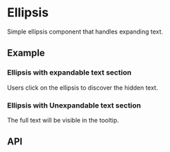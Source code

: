 
<Meta title="Docs/Components/Data/Ellipsis" />

# Ellipsis
Simple ellipsis component that handles expanding text.

## Example
### Ellipsis with expandable text section
Users click on the ellipsis to discover the hidden text.
<Canvas sourceState="shown" of={EllipsisStories.Simple} />

### Ellipsis with Unexpandable text section
The full text will be visible in the tooltip.
<Canvas sourceState="shown" of={EllipsisStories.Unexpandable} />

## API
<ArgTypes of={Ellipsis} />
